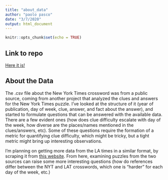 ```yaml
---
title: "about_data"
author: "paolo pasco"
date: "3/7/2020"
output: html_document
---
```


```r
knitr::opts_chunk$set(echo = TRUE)
```

## Link to repo
[Here it is!](https://github.com/gppasco/finalproject)

## About the Data

The .csv file about the New York Times crossword was from a public source, coming from another project that analyzed the clues and answers for the New York Times puzzle. I've looked at the structure of it (year of publication, day of week, clue, answer, and fact about the answer), and started to formulate questions that can be answered with the available data. There are a few evident ones (how does clue difficulty escalate with day of the week, how diverse are the places/names mentioned in the clues/answers, etc). Some of these questions require the formation of a metric for quantifying clue difficulty, which might be tricky, but a tight metric might bring up interesting observations.

I'm planning on getting more data from the LA times in a similar format, by scraping it from [this website](https://laxcrossword.com/). From here, examining puzzles from the two sources can raise some more interesting questions (how do references differ between the NYT and LAT crosswords, which one is "harder" for each day of the week, etc.)
